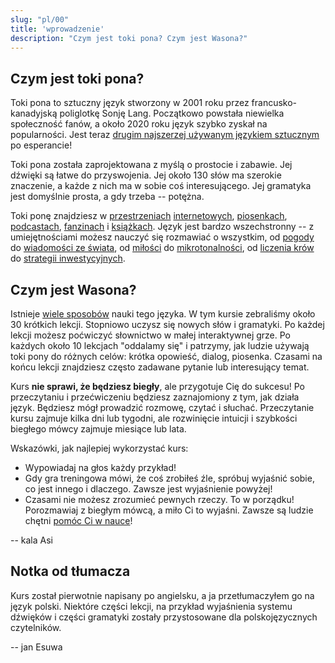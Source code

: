 ```yaml
---
slug: "pl/00"
title: 'wprowadzenie'
description: "Czym jest toki pona? Czym jest Wasona?"
---
```


## Czym jest toki pona?

Toki pona to sztuczny język stworzony w 2001 roku przez francusko-kanadyjską poliglotkę Sonję Lang. Początkowo powstała niewielka społeczność fanów, a około 2020 roku język szybko zyskał na popularności. Jest teraz [drugim najszerzej używanym językiem sztucznym](https://tokipona.org/conlang_communities) po esperancie!

Toki pona została zaprojektowana z myślą o prostocie i zabawie. Jej dźwięki są łatwe do przyswojenia. Jej około 130 słów ma szerokie znaczenie, a każde z nich ma w sobie coś interesującego. Jej gramatyka jest domyślnie prosta, a gdy trzeba -- potężna.

Toki ponę znajdziesz w [przestrzeniach](https://discord.gg/ChC6qtVsSE) [internetowych](https://discord.gg/6zkugJFU4x), [piosenkach](https://www.youtube.com/playlist?list=PLeCE5N29ioyUbj_lvYm9IdGJnE2HPacVv), [podcastach](https://www.youtube.com/playlist?list=PLjOmpMyMxd8Qs2mAXcLk817tQy_AQj09u), [fanzinach](https://liputenpo.org/) i [książkach](https://tokipona.org/). Język jest bardzo wszechstronny -- z umiejętnościami możesz nauczyć się rozmawiać o wszystkim, od [pogody](https://www.youtube.com/watch?v=J4fCq1aEAxA) do [wiadomości ze świata](https://www.youtube.com/watch?v=ljZfGt7PDxk), od [miłości](https://www.youtube.com/watch?v=rr3ufODuIts) do [mikrotonalności](https://www.youtube.com/watch?v=fedFQIHREMo), od [liczenia krów](https://www.youtube.com/watch?v=xxClPfZDn-E) do [strategii inwestycyjnych](https://www.youtube.com/watch?v=JIOT3bRzAGI).

## Czym jest Wasona?

Istnieje [wiele sposobów](/pl/other-courses/) nauki tego języka. W tym kursie zebraliśmy około 30 krótkich lekcji. Stopniowo uczysz się nowych słów i gramatyki. Po każdej lekcji możesz poćwiczyć słownictwo w małej interaktywnej grze. Po każdych około 10 lekcjach "oddalamy się" i patrzymy, jak ludzie używają toki pony do różnych celów: krótka opowieść, dialog, piosenka. Czasami na końcu lekcji znajdziesz często zadawane pytanie lub interesujący temat.

Kurs **nie sprawi, że będziesz biegły**, ale przygotuje Cię do sukcesu! Po przeczytaniu i przećwiczeniu będziesz zaznajomiony z tym, jak działa język. Będziesz mógł prowadzić rozmowę, czytać i słuchać. Przeczytanie kursu zajmuje kilka dni lub tygodni, ale rozwinięcie intuicji i szybkości biegłego mówcy zajmuje miesiące lub lata.

Wskazówki, jak najlepiej wykorzystać kurs:
* Wypowiadaj na głos każdy przykład!
* Gdy gra treningowa mówi, że coś zrobiłeś źle, spróbuj wyjaśnić sobie, co jest innego i dlaczego. Zawsze jest wyjaśnienie powyżej!
* Czasami nie możesz zrozumieć pewnych rzeczy. To w porządku! Porozmawiaj z biegłym mówcą, a miło Ci to wyjaśni. Zawsze są ludzie chętni [pomóc Ci w nauce](https://discord.gg/ChC6qtVsSE)!

-- kala Asi

## Notka od tłumacza

Kurs został pierwotnie napisany po angielsku, a ja przetłumaczyłem go na język polski. Niektóre części lekcji, na przykład wyjaśnienia systemu dźwięków i części gramatyki zostały przystosowane dla polskojęzycznych czytelników.

-- jan Esuwa
